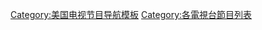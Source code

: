 {{Navbox
| name      = FXX電視節目
| title     = {{link-en|FXX|FXX}}電視節目
| bodyclass = hlist
| state     = {{{state<includeonly>|autocollapse</includeonly>}}}

| group1 = 過去
| list1  = 
* [[失之偏頗]]{{small|（2013）}}
* {{link-en|聯盟 (電視劇)|The League|聯盟}}{{small|（2013–2015）}}
* {{link-en|做個好人|Legit (2013 TV series)}}{{small|（2014）}}
* {{link-en|盧卡斯兄弟搬家公司|Lucas Bros. Moving Co.}}{{small|（2014–2015）}}
* [[犬友笑傳]]{{small|（2014）}}
* {{link-en|斧子警察|Axe Cop (TV series)}}{{small|（2015）}}
* {{link-en|Stone Quackers|Stone Quackers}}{{small|（2014–2015）}}
* {{link-en|男追女|Man Seeking Woman}}{{small|（2015–2017）}}

| group2 = 當前
| list2  = 
* [[酒吧五傑]]{{small|（2013–）}}<!--台灣香港：陽光費城-->
* {{link-en|超級雷射光 (動畫)|Major Lazer (TV series)|超級雷射光}}{{small|（2014–）}}
* [[我爱上的人是奇葩]]{{small|（2015–）}}
* [[間諜亞契]]{{small|（2017–）}}

| group3 = 即將播映
| list3  = 

}}<noinclude>

{{collapsible option}}
{{美國電視網節目}}
[[Category:美国电视节目导航模板]]
[[Category:各電視台節目列表]]
</noinclude>